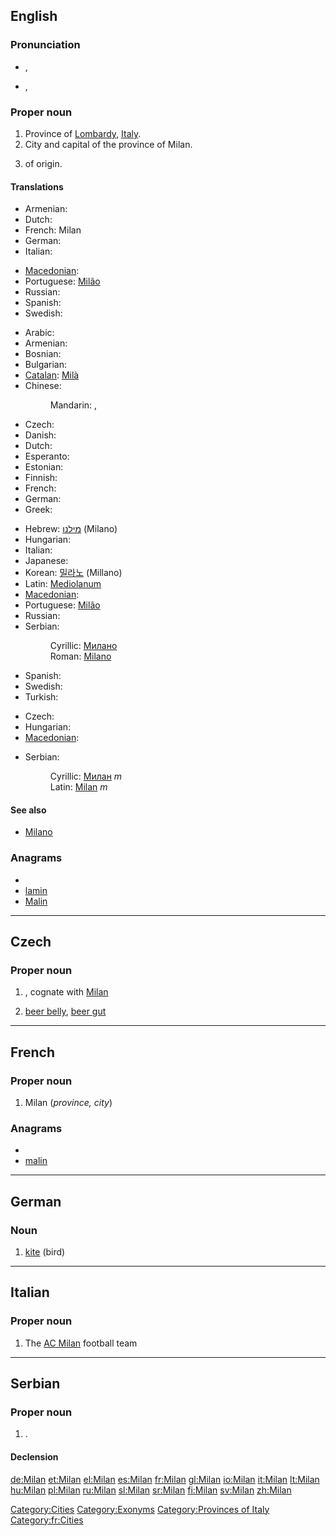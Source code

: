 {{wikipedia}}
==English==
===Pronunciation===
*{{IPA|/mɪˈlæn/}}, {{SAMPA|/mi"l{n/}}
*{{IPA|/mɪˈlɑːn/}}, {{SAMPA|/mi"lAn/}}
===Proper noun===
{{en-proper noun}}

# Province of [[Lombardy]], [[Italy]].
# City and capital of the province of Milan.
# {{given name|male|from=Slavonic}} of {{etyl|sla}} origin.

====Translations====
{{trans-top|province}}
* Armenian: {{t-|hy|Միլան|tr=Milan}}
* Dutch: {{t-|nl|Milaan|n}}
* French: Milan <!--gender?-->
* German: {{t+|de|Mailand}}
* Italian: {{t+|it|Milano}}
{{trans-mid}}
* [[Macedonian]]: {{t-|mk|Милано|n|tr=Miláno}}
* Portuguese: [[Milão]]
* Russian: {{t+|ru|Милан|m|tr=Milán}}
* Spanish: {{t+|es|Milán}}
* Swedish: {{t+|sv|Milano}}
{{trans-bottom}}

{{trans-top|city and capital}}
* Arabic: {{t|ar|ميلانو|m|tr=milaanu}}
* Armenian: {{t-|hy|Միլան|tr=Milan}}
* Bosnian: {{t-|bs|Milano|m}}
* Bulgarian: {{t-|bg|Милано}}
* [[Catalan]]: [[Milà]]
* Chinese:
*: Mandarin: {{t|cmn|米蘭|sc=Hani}},  {{t|cmn|米兰|tr=Mǐlán|sc=Hani}}
* Czech: {{t-|cs|Milán|m}}
* Danish: {{t-|da|Milano}}
* Dutch: {{t-|nl|Milaan|n}}
* Esperanto: {{t-|eo|Milano|xs=Esperanto}}
* Estonian: {{t-|et|Milano}}
* Finnish: {{t+|fi|Milano}}
* French: {{t+|fr|Milan|f}}
* German: {{t+|de|Mailand}}
* Greek: {{t+|el|Μιλάνο|n|tr=Miláno}}
{{trans-mid}}
* Hebrew: [[מילנו]] (Milano)
* Hungarian: {{t+|hu|Milánó}}
* Italian: {{t+|it|Milano|f}}
* Japanese: {{t|ja|ミラノ|tr=Mirano}}
* Korean: [[밀라노]] (Millano)
* Latin: [[Mediolanum]]
* [[Macedonian]]: {{t-|mk|Милано|n|tr=Miláno}}
* Portuguese: [[Milão]] {{m}}
* Russian: {{t+|ru|Милан|m|tr=Milán}}
* Serbian:
*: Cyrillic: [[Милано#Serbian|Милано]] {{m}}
*: Roman: [[Milano#Serbian|Milano]] {{m}}
* Spanish: {{t+|es|Milán}}
* Swedish: {{t+|sv|Milano}}
* Turkish: {{t+|tr|Milano}}
{{trans-bottom}}

{{trans-top|male given name}}
* Czech: {{t-|cs|Milan|m}}
* Hungarian: {{t+|hu|Milán}}
* [[Macedonian]]: {{t-|mk|Милан|m|tr=Mílan}}
{{trans-mid}}
* Serbian:
*: Cyrillic: [[Милан#Serbian|Милан]] ''m''
*: Latin: [[Milan#Serbian|Milan]] ''m''
{{trans-bottom}}

====See also====
* [[Milano]]

===Anagrams===
* {{alphagram|ailmn}}
* [[lamin#English|lamin]]
* [[Malin#English|Malin]]


[[Category:Cities]]
[[Category:Exonyms]]
[[Category:Provinces of Italy]]

----

==Czech==

===Proper noun===
{{infl|cs|proper noun|g=m}}

# {{given name|male|lang=cs}}, cognate with [[#English|Milan]]
# {{vulgar|lang=cs}} [[beer belly]], [[beer gut]]

----

==French==

===Proper noun===
{{infl|fr|proper noun}}

# Milan (''province, city'')

===Anagrams===
* {{alphagram|ailmn}}
* [[malin#French|malin]]


[[Category:fr:Cities]]

----

==German==

===Noun===
{{infl|de|noun|g=m}}

# [[kite]] (bird)

----
==Italian==

===Proper noun===
{{wikipedia|lang=it}}
{{it-proper noun}}

# The [[w:it:Associazione Calcio Milan|AC Milan]] football team

----

==Serbian==

===Proper noun===
{{sr-proper noun|g=m|cyr=Милан}}

# {{given name|male|lang=sr}}.

====Declension====
{{sr-decl-noun|sc=Latn
|Milan|-
|Milana|-
|Milanu|-
|Milana|-
|Milane|-
|Milanom|-
|Milanu|-
}}

[[de:Milan]]
[[et:Milan]]
[[el:Milan]]
[[es:Milan]]
[[fr:Milan]]
[[gl:Milan]]
[[io:Milan]]
[[it:Milan]]
[[lt:Milan]]
[[hu:Milan]]
[[pl:Milan]]
[[ru:Milan]]
[[sl:Milan]]
[[sr:Milan]]
[[fi:Milan]]
[[sv:Milan]]
[[zh:Milan]]